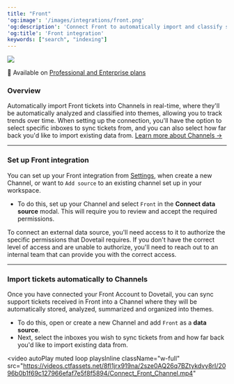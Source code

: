 ```yaml
---
title: "Front"
'og:image': '/images/integrations/front.png'
'og:description': 'Connect Front to automatically import and classify support tickets in Channels.'
'og:title': 'Front integration'
keywords: ["search", "indexing"]
---
```


![](/images/integrations/front.png)

<Info>👤 Available on [Professional and Enterprise plans](https://dovetail.com/pricing/)</Info>

### Overview
Automatically import Front tickets into Channels in real-time, where they'll be automatically analyzed and classified into themes, allowing you to track trends over time.
When setting up the connection, you'll have the option to select specific inboxes to sync tickets from, and you can also select how far back you'd like to import existing data from.
[Learn more about Channels →](/help/channels/channels.mdx)

---

### Set up Front integration
You can set up your Front integration from [Settings](https://dovetail.com/settings/integrations), when create a new Channel, or want to `Add source` to an existing channel set up in your workspace.
- To do this, set up your Channel and select `Front` in the **Connect data source** modal. This will require you to review and accept the required permissions.

<Card title="Connect and authorize data source">
  To connect an external data source, you'll need access to it to authorize the specific permissions that Dovetail requires. If you don't have the correct level of access and are unable to authorize, you'll need to reach out to an internal team that can provide you with the correct access.
</Card>

---

### Import tickets automatically to Channels
Once you have connected your Front Account to Dovetail, you can sync support tickets received in Front into a Channel where they will be automatically stored, analyzed, summarized and organized into themes. 
- To do this, open or create a new Channel and add `Front` as a **data source**.
- Next, select the inboxes you wish to sync tickets from and how far back you'd like to import existing data from.

<video
  autoPlay
  muted
  loop
  playsInline
  className="w-full"
  src="https://videos.ctfassets.net/8fl1jrx919na/2sze0AQ26q7BZtykdvy8rI/2096b0b1f69c127966efaf7e5f8f5894/Connect_Front_Channel.mp4"
></video>